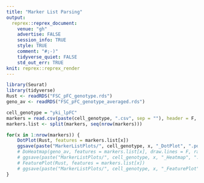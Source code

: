 ```yaml
---
title: "Marker List Parsing"
output:
  reprex::reprex_document:
    venue: "gh"
    advertise: FALSE
    session_info: TRUE
    style: TRUE
    comment: "#;-)"
    tidyverse_quiet: FALSE
    std_out_err: TRUE
knit: reprex::reprex_render
---
```


```r
library(Seurat)
library(tidyverse)
Rust <- readRDS("FSC_pFC_genotype.rds")
geno_av <- readRDS("FSC_pFC_genotype_averaged.rds")
```

```r
cell_genotype = "yki_lpFC"
markers = read.csv(paste(cell_genotype, ".csv", sep = ""), header = F, na.strings=c("","NA"))
markers.list <- split(markers, seq(nrow(markers)))

for(x in 1:nrow(markers)) {
    DotPlot(Rust, features = markers.list[x])
    ggsave(paste("MarkerListPlots/", cell_genotype, x, "_DotPlot", ".pdf", sep = ""), width = 7, height = 10)
    # DoHeatmap(geno_av, features = markers.list[x], draw.lines = F, raster = T)  
    # ggsave(paste("MarkerListPlots/", cell_genotype, x, "_Heatmap", ".pdf", sep = ""), width = 7, height = 10)
    # FeaturePlot(Rust, features = markers.list[x])
    # ggsave(paste("MarkerListPlots/", cell_genotype, x, "_FeaturePlot", ".pdf", sep = ""), width = 7, height = 10)
}
```